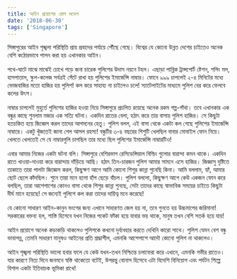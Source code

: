 ```yaml
---
title: আইন প্রয়োগের রোল মডেল
date: '2018-06-30'
tags: ['Singapore']
---
```


সিঙ্গাপুরের আইন শৃঙ্খলা পরিস্থিতি প্রায় প্রবাদের পর্যায়ে পৌঁছে গেছে। বিশ্বের যে কোনো উন্নত দেশের চাইতেও অনেক বেশি কঠোরভাবে পালন করা হয় এখানকার আইন।

পথে-ঘাটে মাঝে মাঝেই চোখে পড়ে জনা চারেক পুলিশের উদাস নয়নে টহল। এছাড়া পাব্লিক ট্রান্সপোর্ট ষ্টেশন, শপিং মল, হাসপাতাল, স্কুল-কলেজ সর্বত্রই সেঁটে রাখা হয় পুলিশের ইমার্জেন্সি নাম্বার। ফোনে ৯৯৯ চাপলেই ২-৪ মিনিটের মধ্যে ভোজবাজির মতো হাজির হয় পুলিশ! কল করে সাহায্য না চাইলেও চলে! স্যাটেলাইটের মাধ্যমে পুলিশ বের করে ফেলবে কলের উৎস।

নাম্বার চাপলেই মুহুর্তে পুলিশের হাজির হওয়া নিয়ে সিঙ্গাপুরে প্রচলিত রয়েছে অনেক রকম গল্প-গাঁথা। তবে এখানকার এক বন্ধুর কাছে শুনলাম মজার এক সত্যি ঘটনা। একদিন রাতের বেলা, হঠাৎ করে তার বাসায় পুলিশ হাজির। সে কিছুটা হতচকিত হয়ে জিজ্ঞেস করল তাদের আগমনের হেতু। পুলিশ বলল, এই বাসা থেকে একটা কল গেছে পুলিশের ইমার্জেন্সি নাম্বারে। একটু খুঁজতেই জানা গেল আসল রহস্য! বন্ধুটির ৩-৪ বছরের শিশুটি খেলছিল বাবার মোবাইল ফোন নিয়ে। খেলতে খেলতেই সে যে নাম্বারগুলি চাপছিল তার মধ্যে ছিল পুলিশের ইমার্জেন্সি নাম্বারটিও!

এবার আমার নিজের একটা ঘটনা বলি। সিঙ্গাপুরে বেশিরভাগ রেসিডেন্সিয়াল বিল্ডিং গুলোর বারান্দা কমন থাকে। একদিন রাতে খাওয়া-দাওয়া করে বারান্দায় দাঁড়িয়ে আছি। হঠাৎ তিন-চারজন পুলিশ আমার সামনে এসে হাজির। জিজ্ঞাসু দৃষ্টিতে তাকাতে তারা পালটা জিজ্ঞেস করল, কিছুক্ষণ আগে আমি কোনো শিশুর কান্না শুনেছি কিনা। আমি বললাম, হ্যাঁ, আমার ছোট ছেলে কাঁদছিল। শুনে তারা মনে হলো হাঁপ ছেড়ে বাঁচল। পুলিশ বললো, কিছুক্ষণ আগে কেউ একজন ফোন করে বলছিল, তারা আশেপাশের কোনও বাসা থেকে শিশুর কান্না শুনছে, সেটা তাদের কাছে স্বাভাবিক সময়ের চাইতে কিছুটা দীর্ঘ মানে হয়েছে! সে জন্যেই পুলিশে কল করা তাদের দায়িত্ব মনে করেছে!

যে কোনো সাধারণ আইন-কানুন ভংগের জন্য এখানে সাধারণত জেল হয় না, তবে গুনতে হয় উচ্চমাপের জরিমানা! সরকারের বক্তব্য হল, শাস্তি হিসেবে যখন নিজের পকেট ফাঁকা হয়ে যাবার ভয় থাকে, মানুষ তখন বেশি  সতর্ক হয়ে যায়!

আইন প্রয়োগে অনেক কড়াকড়ি থাকলেও পুলিশকে কখনো দুর্ব্যবহার করতে দেখিনি কারো সাথে। পুলিশ যেমন বেশ বন্ধু ভাবাপন্ন, তেমনি সাধারণ মানুষও আইনের প্রতি শ্রদ্ধাশীল, এমনকি আশেপাশে আদৌ কোনো পুলিশ না থাকলেও।

আইন শৃঙ্খলা পরিস্থিতি ভালো হবার ফলে যে কেউ যখন-তখন নিশ্চিন্তে চলাফেরা করে এখানে, এমনকি গভীর রাতেও। যার কারণে নিত্য দিনে জনমনে স্বস্তি থাকেতো বটেই, উপরন্তু বোনাস হিসেবে এটা বিদেশি বিনিয়োগ এবং পর্যটন শিল্পে বিশাল একটা ইতিবাচক ভূমিকা রাখে!